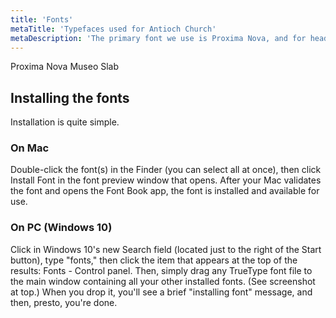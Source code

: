 ```yaml
---
title: 'Fonts'
metaTitle: 'Typefaces used for Antioch Church'
metaDescription: 'The primary font we use is Proxima Nova, and for headings we use Museo Slab'
---
```


<Download href="../downloads/proxima_nova.zip" description="Used for almost all text.">
  Proxima Nova
</Download>
<Download href="../downloads/museo_slab.zip" description="Used for Headings.">
  Museo Slab
</Download>

## Installing the fonts

Installation is quite simple.

### On Mac

Double-click the font(s) in the Finder (you can select all at once), then click Install Font in the font preview window that opens. After your Mac validates the font and opens the Font Book app, the font is installed and available for use.

### On PC (Windows 10)

Click in Windows 10's new Search field (located just to the right of the Start button), type "fonts," then click the item that appears at the top of the results: Fonts - Control panel.
Then, simply drag any TrueType font file to the main window containing all your other installed fonts. (See screenshot at top.) When you drop it, you'll see a brief "installing font" message, and then, presto, you're done.
